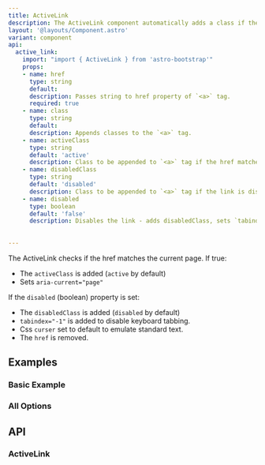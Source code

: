 ```yaml
---
title: ActiveLink
description: The ActiveLink component automatically adds a class if the `href` matches the current page's path.
layout: '@layouts/Component.astro'
variant: component
api:
  active_link:
    import: "import { ActiveLink } from 'astro-bootstrap'"
    props:
    - name: href
      type: string
      default:
      description: Passes string to href property of `<a>` tag.
      required: true
    - name: class
      type: string
      default: 
      description: Appends classes to the `<a>` tag.
    - name: activeClass
      type: string
      default: 'active'
      description: Class to be appended to `<a>` tag if the href matches the current page path.
    - name: disabledClass
      type: string
      default: 'disabled'
      description: Class to be appended to `<a>` tag if the link is disabled with the next option.
    - name: disabled
      type: boolean
      default: 'false'
      description: Disables the link - adds disabledClass, sets `tabindex` to `-1`, href is removed and sets css `curser` to `default`
      
  
---
```


The ActiveLink checks if the href matches the current page. If true:

- The `activeClass` is added (`active` by default)
- Sets `aria-current="page"`

If the `disabled` (boolean) property is set:

- The `disabledClass` is added (`disabled` by default)
- `tabindex="-1"` is added to disable keyboard tabbing.
- Css `curser` set to default to emulate standard text.
- The `href` is removed.

## Examples

### Basic Example

<Example>
  <Basic slot="component" />
  <Fragment slot="code" set:html={rawBasic} />
</Example>

### All Options

<Example>
  <All slot="component" />
  <Fragment slot="code" set:html={rawAll} />
</Example>

## API

### ActiveLink

<Api component={frontmatter.api.active_link} />
